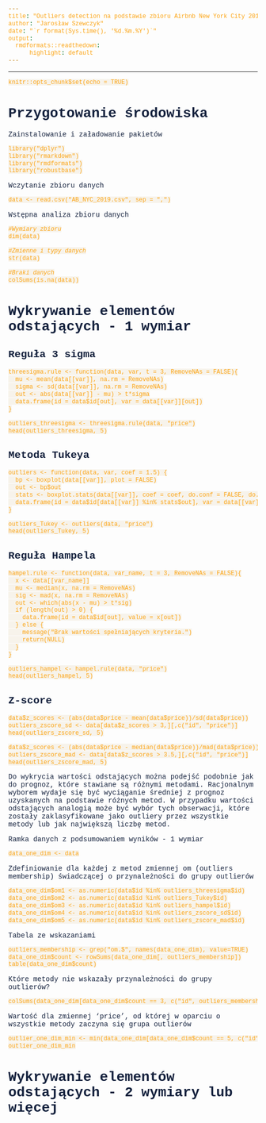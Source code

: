 ```yaml
---
title: "Outliers detection na podstawie zbioru Airbnb New York City 2019"
author: "Jarosław Szewczyk"
date: "`r format(Sys.time(), '%d.%m.%Y')`"
output:
  rmdformats::readthedown:
      highlight: default
---
```

<style>

*
{
  font-family: Courier New, monospace;
}

#sidebar
{
  position: fixed;
  top: 0;
  overflow: hidden;
  display: flex;
  flex-direction: column;
  height: 100%;
  background: #14213d; /* navy */
  z-index: 200;
  font-size: 16px;
}

#sidebar a
{
  color: #ffffff; /* Czcionka spisu treści */
  font-weight: normal;
}

#sidebar h2
{
  color: #14213d; /* navy */;
  background: #fca311; /* mango */
}

#sidebar h2 a
{
  color: #14213d; /* navy */;
}

#sidebar a:hover
{
  color: #ffffff;
  background-color: #bf0063; /* raspberry */
  cursor: pointer;
}

#sidebar a:active
{
  color: #ffffff;
  background-color: #bf0063; /* raspberry */
  cursor: pointer;
}

#postamble
{
  background: #fca311; /* mango */
  border-top: solid 10px #bf0063; /* raspberry */
  font-family: "Lato","proxima-nova","Helvetica Neue",Arial,sans-serif;
  font-size: 90%;
  z-index: 400;
  padding: 12px;
}

#postamble .status
{
  color: #14213d; /* navy */;
  background: red; /* Background of about me section */
  border-top: solid 10px #211103;
  font-family: "Lato","proxima-nova","Helvetica Neue",Arial,sans-serif;
  font-size: 90%;
  z-index: 400;
  padding: 12px;
}

#postamble .author
{
  color: #14213d; /* navy */;
  font-weight: bold;
}

#postamble .date
{
  color: #14213d; /* navy */;
}

#content
{
  background: #e5e5e5; /* grey */
}

#content pre
{
  border: 3px solid #bf0063; /* raspberry */
  color: #fca311; /* mango */
}

#content div.sourceCode
{
  background: #e5e5e5; /* grey */
}

#toc ul.nav li.active ul li.active a
{
  background-color: #fca311; /* mango */
  color: #14213d; /* navy */ !important;
  font-weight: normal !important;
}

#toc ul.nav li.active ul li a
{
  background-color: #14213d; /* navy */;
  color: #ffffff;
  font-weight: normal;
  border-right: solid 1px #14213d; /* navy */ !important;
}

#toc ul.nav li.active a
{
  color: #ffffff !important;
  background-color: #fca311
  border-right: solid 0px black !important;
}

#toc ul.nav > li.active > a
{
  color: #14213d; /* navy */;
  background-color: #fca311; /* mango */
}

pre
{
  background-color: #14213d; /* navy */;
  color: #14213d; /* navy */;
}

pre code
{
  color: #fca311; /* mango */
}

td
{
  color: #f7f3eb;
}

p
{
  color: #14213d; /* navy */;
}

h1
{
  color: #14213d; /* navy */;
  text-decoration: none;
  font-family: Courier New, monospace;
}

h2, h3, h4, h5, h6, legend
{
  color: #14213d; /* navy */;
  font-family: Courier New, monospace;
}

code.sourceCode.r
{
  background: #f7f3eb;
  color: #fca311; /* mango */
}

code span.fu, 
code span.at, 
code span.fl,
code span.sc,
code span.dv,
code span.in,
code span.cn,
code span.st,
code span.ot,
code span.cf,
code span.co
{
  color: #fca311; /* mango */
  font-weight: normal;
}

</style>
---

```r
knitr::opts_chunk$set(echo = TRUE)
```

# Przygotowanie środowiska

Zainstalowanie i załadowanie pakietów
```r
library("dplyr")
library("rmarkdown")
library("rmdformats")
library("robustbase")
```

Wczytanie zbioru danych
```r
data <- read.csv("AB_NYC_2019.csv", sep = ",")
```

Wstępna analiza zbioru danych
```r
#Wymiary zbioru
dim(data)

#Zmienne i typy danych
str(data)

#Braki danych
colSums(is.na(data))
```

# Wykrywanie elementów odstających - 1 wymiar

## Reguła 3 sigma
```r
threesigma.rule <- function(data, var, t = 3, RemoveNAs = FALSE){
  mu <- mean(data[[var]], na.rm = RemoveNAs)
  sigma <- sd(data[[var]], na.rm = RemoveNAs)
  out <- abs(data[[var]] - mu) > t*sigma
  data.frame(id = data$id[out], var = data[[var]][out])
}

outliers_threesigma <- threesigma.rule(data, "price")
head(outliers_threesigma, 5)
```

## Metoda Tukeya
```r
outliers <- function(data, var, coef = 1.5) {
  bp <- boxplot(data[[var]], plot = FALSE)
  out <- bp$out
  stats <- boxplot.stats(data[[var]], coef = coef, do.conf = FALSE, do.out = TRUE)
  data.frame(id = data$id[data[[var]] %in% stats$out], var = data[[var]][data[[var]] %in% stats$out])
}

outliers_Tukey <- outliers(data, "price")
head(outliers_Tukey, 5)
```

## Reguła Hampela
```r
hampel.rule <- function(data, var_name, t = 3, RemoveNAs = FALSE){
  x <- data[[var_name]]
  mu <- median(x, na.rm = RemoveNAs)
  sig <- mad(x, na.rm = RemoveNAs)
  out <- which(abs(x - mu) > t*sig)
  if (length(out) > 0) {
    data.frame(id = data$id[out], value = x[out])
  } else {
    message("Brak wartości spełniających kryteria.")
    return(NULL)
  }
}

outliers_hampel <- hampel.rule(data, "price")
head(outliers_hampel, 5)
```

## Z-score
```r
data$z_scores <- (abs(data$price - mean(data$price))/sd(data$price))
outliers_zscore_sd <- data[data$z_scores > 3,][,c("id", "price")]
head(outliers_zscore_sd, 5)

data$z_scores <- (abs(data$price - median(data$price))/mad(data$price))
outliers_zscore_mad <- data[data$z_scores > 3.5,][,c("id", "price")]
head(outliers_zscore_mad, 5)
```

Do wykrycia wartości odstających można podejść podobnie jak do prognoz, które stawiane są różnymi metodami. Racjonalnym wyborem wydaje się być wyciąganie średniej z prognoz uzyskanych na podstawie różnych metod. W przypadku wartości odstających analogią może być wybór tych obserwacji, które zostały zaklasyfikowane jako outliery przez wszystkie metody lub jak największą liczbę metod.

Ramka danych z podsumowaniem wyników - 1 wymiar
```r
data_one_dim <- data
```

Zdefiniowanie dla każdej z metod zmiennej om (outliers membership) świadczącej o przynależności do grupy outlierów
```r
data_one_dim$om1 <- as.numeric(data$id %in% outliers_threesigma$id)
data_one_dim$om2 <- as.numeric(data$id %in% outliers_Tukey$id)
data_one_dim$om3 <- as.numeric(data$id %in% outliers_hampel$id)
data_one_dim$om4 <- as.numeric(data$id %in% outliers_zscore_sd$id)
data_one_dim$om5 <- as.numeric(data$id %in% outliers_zscore_mad$id)
```

Tabela ze wskazaniami
```r
outliers_membership <- grep("om.$", names(data_one_dim), value=TRUE)
data_one_dim$count <- rowSums(data_one_dim[, outliers_membership])
table(data_one_dim$count)
```

Które metody nie wskazały przynależności do grupy outlierów?
```r
colSums(data_one_dim[data_one_dim$count == 3, c("id", outliers_membership)])
```

Wartość dla zmiennej 'price', od której w oparciu o wszystkie metody zaczyna się grupa outlierów
```r
outlier_one_dim_min <- min(data_one_dim[data_one_dim$count == 5, c("id", "price")])
outlier_one_dim_min
```

# Wykrywanie elementów odstających - 2 wymiary lub więcej

```r

```